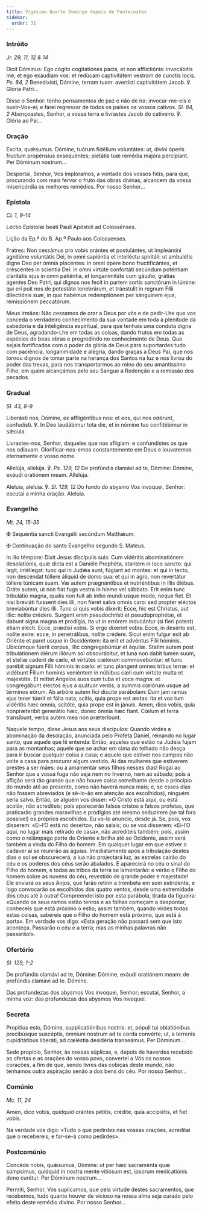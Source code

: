 ```yaml
---
title: Vigésimo Quarto Domingo depois de Pentecostes
sidebar:
  order: 31
---
```


### Intróito

<em>Jr. 29, 11, 12 & 14</em>

<div class="side-by-side not-content">

Dicit Dóminus: Ego cógito cogitatiónes pacis, et non afflictiónis: invocábitis me, et ego exáudiam vos: et redúcam captivitátem vestram de cunctis locis. <em>Ps. 84, 2</em> Benedixísti, Dómine, terram tuam: avertísti captivitátem Jacob. ℣. Gloria Patri...

Disse o Senhor: tenho pensamentos de paz e não de ira: invocar-me-eis e ouvir-Vos-ei; e farei regressar de todos os países os vossos cativos. <em>Sl. 84, 2</em> Abençoastes, Senhor, a vossa terra e livrastes Jacob do cativeiro. ℣. Glória ao Pai...

</div>

### Oração

<div class="side-by-side not-content">

Excita, quǽsumus. Dómine, tuórum fidélium voluntátes: ut, divíni óperis fructum propénsius exsequéntes; pietátis tuæ remédia majóra percípiant. Per Dóminum nostrum...

Despertai, Senhor, Vos imploramos, a vontade dos vossos fiéis, para que, procurando com mais fervor o fruto das obras divinas, alcancem da vossa misericórdia os melhores remédios. Por nosso Senhor...

</div>

### Epístola

<em>Cl. 1, 9-14</em>

<div class="side-by-side not-content">

Léctio Epístolæ beáti Pauli Apóstoli ad Colossénses.

Lição da Ep.ª do B. Ap.º Paulo aos Colossenses.

Fratres: Non cessámus pro vobis orántes et postulántes, ut impleámini agnitióne voluntátis Dei, in omni sapiéntia et intelléctu spiritáli: ut ambulétis digne Deo per ómnia placéntes: in omni ópere bono fructificántes, et crescéntes in scientia Dei: in omni virtúte confortáti secúndum poténtiam claritátis ejus in omni patiéntia, et longanimitáte cum gáudio, grátias agentes Deo Patri, qui dignos nos fecit in partem sortis sanctórum in lúmine: qui erí puit nos de potestáte tenebrárum, et tránstulit in regnum Fílii dilectiónis suæ, in quo habémus redemptiónem per sánguinem ejus, remissiónem peccatórum.

Meus irmãos: Não cessamos de orar a Deus por vós e de pedir-Lhe que vos conceda o verdadeiro conhecimento da sua vontade em toda a plenitude da sabedoria e da inteligência espiritual, para que tenhais uma conduta digna de Deus, agradando-Lhe em todas as coisas, dando frutos em todas as espécies de boas obras e progredindo no conhecimento de Deus. Que sejais fortificados com o poder da glória de Deus para suportardes tudo com paciência, longanimidade e alegria, dando graças a Deus Pai, que nos tornou dignos de tomar parte na herança dos Santos na luz e nos livrou do poder das trevas, para nos transportarmos ao reino do seu amantíssimo Filho, em quem alcançámos pelo seu Sangue a Redenção e a remissão dos pecados.

</div>

### Gradual

<em>Sl. 43, 8-9</em>

<div class="side-by-side not-content">

Liberásti nos, Dómine, ex affligéntibus nos: et eos, qui nos odérunt, confudísti. ℣. In Deo laudábimur tota die, et in nómine tuo confitébimur in sǽcula.

Livrastes-nos, Senhor, daqueles que nos afligiam: e confundistes os que nos odiavam. Glorificar-nos-emos constantemente em Deus e louvaremos eternamente o vosso nome.

Allelúja, allelúja. ℣. <em>Ps. 129, 12</em> De profúndis clamávi ad te, Dómine: Dómine, exáudi oratiónem meam. Allelúja.

Aleluia, aleluia. ℣. <em>Sl. 129, 12</em> Do fundo do abysmo Vos invoquei, Senhor: escutai a minha oração. Aleluia.

</div>

### Evangelho

<em>Mt. 24, 15-35</em>

<div class="side-by-side not-content">

<span class="cross text-red-500">✠</span> Sequéntia sancti Evangélii secúndum Matthǽum.

<span class="cross text-red-500">✠</span> Continuação do santo Evangelho segundo
S. Mateus.

In illo témpore: Dixit Jesus discípulis suis: Cum vidéritis abominatiónem desolatiónis, quæ dicta est a Daniéle Prophéta, stantem in loco sancto: qui legit, intéllegat: tunc qui in Judǽa sunt, fúgiant ad montes: et qui in tecto, non descéndat tóllere áliquid de domo sua: et qui in agro, non revertátur tóllere túnicam suam. Væ autem prægnántibus et nutriéntibus in illis diébus. Oráte autem, ut non fiat fuga vestra in híeme vel sábbato. Erit enim tunc tribulátio magna, qualis non fuit ab inítio mundi usque modo, neque fiet. Et nisi breviáti fuíssent dies illi, non fíeret salva omnis caro: sed propter eléctos breviabúntur dies illi. Tunc si quis vobis díxerit: Ecce, hic est Christus, aut illic: nolíte crédere. Surgent enim pseudochrísti et pseudoprophétæ, et dabunt signa magna et prodígia, ita ut in errórem inducántur (si fíeri potest) étiam elécti. Ecce, prædíxi vobis. Si ergo díxerint vobis: Ecce, in desérto est, nolíte exíre: ecce, in penetrálibus, nolíte crédere. Sicut enim fulgur exit ab Oriénte et paret usque in Occidéntem: ita erit et advéntus Fílii hóminis. Ubicúmque fúerit corpus, illic congregabúntur et áquilæ. Statim autem post tribulatiónem diérum illórum sol obscurábitur, et luna non dabit lumen suum, et stellæ cadent de cælo, et virtútes cœlórum commovebúntur: et tunc parébit signum Fílii hóminis in cœlo: et tunc plangent omnes tribus terræ: et vidébunt Fílium hominis veniéntem in núbibus cæli cum virtúte multa et majestáte. Et mittet Angelos suos cum tuba et voce magna: et congregábunt electos ejus a quátuor ventis, a summis cœlórum usque ad términos eórum. Ab arbóre autem fici díscite parábolam: Dum jam ramus ejus tener túerit et fólia nata, scitis, quia prope est æstas: ita et vos tum vidéritis hæc ómnia, scitóte, quia prope est in jánuis. Amen, dico vobis, quia nonpræteríbit generátio hæc, donec ómnia hæc fiant. Cœlum et terra transíbunt, verba autem mea non præteríbunt.

Naquele tempo, disse Jesus aos seus discípulos: Quando virdes a abominação da desolação, anunciada pelo Profeta Daniel, reinando no lugar santo, que aquele que lê entenda: Então, aqueles que estão na Judeia fujam para as montanhas; aquele que se achar em cima do telhado não desça para ir buscar qualquer coisa a casa; e aquele que estiver nos campos não volte a casa para procurar algum vestido. Ai das mulheres que estiverem prestes a ser mães: ou a amamentar seus filhos nesses dias! Rogai ao Senhor que a vossa fuga não seja nem no Inverno, nem ao sábado; pois a aflição será tão grande que não houve coisa semelhante desde o princípio do mundo até ao presente, como não haverá nunca mais; e, se esses dias não fossem abreviados (e sê-lo-ão em atenção aos escolhidos), ninguém seria salvo. Então, se alguém vos disser: «O Cristo está aqui, ou está acolá», não acrediteis; pois aparecerão falsos cristos e falsos profetas, que praticarão grandes maravilhas e prodígios até mesmo seduzirem (se tal fora possível) os próprios escolhidos. Eu vo-lo anuncio, desde já. Se, pois, vos disserem: «Ei-l’O está no deserto», não saiais; ou se vos disserem: «Ei-l’O aqui, no lugar mais retirado de casa», não acrediteis também; pois, assim como o relâmpago parte do Oriente e brilha até ao Ocidente, assim será também a vinda do Filho do homem. Em qualquer lugar em que estiver o cadáver aí se reunirão as águias. Imediatamente após a tribulação destes dias o sol se obscurecerá, a lua não projectará luz, as estrelas cairão do céu e os poderes dos céus serão abalados. E aparecerá no céu o sinal do Filho do homem, e todas as tribos da terra se lamentarão: e verão o Filho do homem sobre as nuvens do céu, revestido de grande poder e majestade! Ele enviará os seus Anjos, que farão retinir a trombeta em som estridente, e logo convocarão os escolhidos dos quatro ventos, desde uma extremidade dos céus até à outra! Compreendei isto por esta parábola, tirada da figueira: «Quando os seus ramos estão tenros e as folhas começam a despontar, conheceis que está próximo o estio; assim também, quando virdes todas estas coisas, sabereis que o Filho do homem está próximo, que está à porta». Em verdade vos digo: «Esta geração não passará sem que isto aconteça. Passarão o céu e a terra; mas as minhas palavras não passarão!».

</div>

### Ofertório

<em>Sl. 129, 1-2</em>

<div class="side-by-side not-content">

De profúndis clamávi ad te, Dómine: Dómine, exáudi oratiónem meam: de profúndis clamávi ad te. Dómine.

Das profundezas dos abysmos Vos invoquei, Senhor; escutai, Senhor, a minha voz: das profundezas dos abysmos Vos invoquei.

</div>

### Secreta

<div class="side-by-side not-content">

Propítius esto, Dómine, supplicatiónibus nostris: et, pópuli tui oblatiónibus precibúsque suscéptis, ómnium nostrum ad te corda convérte; ut, a terrenis cupiditátibus liberáti, ad cœléstia desidéria transeámus. Per Dóminum...

Sede propício, Senhor, às nossas súplicas, e, depois de haverdes recebido as ofertas e as orações do vosso povo, convertei a Vós os nossos corações, a fim de que, sendo livres das cobiças deste mundo, não tenhamos outra aspiração senão a dos bens do céu. Por nosso Senhor...

</div>

### Comúnio

<em>Mc. 11, 24</em>

<div class="side-by-side not-content">

Amen, dico vobis, quidquid orántes pétitis, crédite, quia accipiétis, et fiet vobis.

Na verdade vos digo: «Tudo o que pedirdes nas vossas orações, acreditai que o recebereis; e far-se-á como pedirdes».

</div>

### Postcomúnio

<div class="side-by-side not-content">

Concéde nobis, quǽsumus, Dómine: ut per hæc sacraménta quæ súmpsimus, quidquid in nostra mente vitiósum est, ipsorum medicatiónis dono curétur. Per Dóminum nostrum...

Permiti, Senhor, Vos suplicamos, que pela virtude destes sacramentos, que recebemos, tudo quanto houver de vicioso na nossa alma seja curado pelo efeito deste remédio divino. Por nosso Senhor...

</div>
